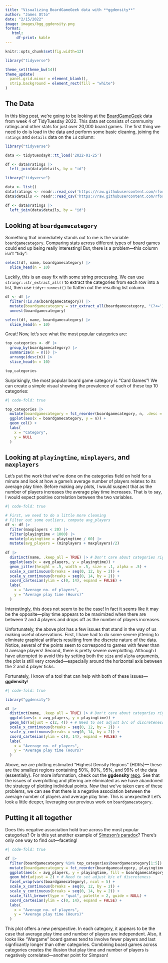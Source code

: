 ```yaml
---
title: "Visualizing BoardGameGeek data with **ggdensity**"
author: "James Otto"
date: "2/15/2022"
image: images/bgg_ggdensity.png
format: 
   html:
     df-print: kable
---
```


```r
knitr::opts_chunk$set(fig.width=12) 

library("tidyverse")

theme_set(theme_bw(14))
theme_update(
  panel.grid.minor = element_blank(),
  strip.background = element_rect(fill = "white")
)
```

## The Data

In this blog post, we're going to be looking at the <a href="https://boardgamegeek.com/">BoardGameGeek</a> data from week 4 of TidyTuesday 2022.
This data set consists of community ratings and other stats for just over 20,000 board games. The first thing we need to do is load in the data and perform some basic cleaning, joining the `ratings` and `details` data on the `id` column:

```r
library("tidyverse")

data <- tidytuesdayR::tt_load('2022-01-25')

df <- data$ratings |>
  left_join(data$details, by = "id")
```

<!-- Want the prev. chunk to be visible, more accessible -->

```r
library("tidyverse")

data <- list()
data$ratings <- readr::read_csv('https://raw.githubusercontent.com/rfordatascience/tidytuesday/master/data/2022/2022-01-25/ratings.csv')
data$details <- readr::read_csv('https://raw.githubusercontent.com/rfordatascience/tidytuesday/master/data/2022/2022-01-25/details.csv')

df <- data$ratings |>
  left_join(data$details, by = "id")
```

## Looking at `boardgamecategory`

Something that immediately stands out to me is the variable `boardgamecategory`. Comparing stats across different types of board games could end up being really interesting! But, there is a problem---this column isn't "tidy":

```r
select(df, name, boardgamecategory) |>
  slice_head(n = 10)
```

Luckily, this is an easy fix with some string processing. We can use `stringr::str_extract_all()` to extract the categories from each row into a list, then use `tidyr::unnest()` to flatten out the resulting list column.

```r
df <- df |>
  filter(!is.na(boardgamecategory)) |>
  mutate(boardgamecategory = str_extract_all(boardgamecategory, "(?<=')[^,]*(?=')")) |>
  unnest(boardgamecategory)

select(df, name, boardgamecategory) |>
  slice_head(n = 10)
```

Great! Now, let's see what the most popular categories are:

```r
top_categories <- df |>
  group_by(boardgamecategory) |>
  summarize(n = n()) |>
  arrange(desc(n)) |>
  slice_head(n = 10)

top_categories
```

Surprisingly, the most popular board game category is "Card Games"!
We can create a simple visual showing the prevalence of each of these top 10 categories:

```r
#| code-fold: true

top_categories |>
  mutate(boardgamecategory = fct_reorder(boardgamecategory, n, .desc = TRUE)) |>
  ggplot(aes(x = boardgamecategory, y = n)) +
  geom_col() +
  labs(
    x = "Category",
    y = NULL
  )
```

## Looking at `playingtime`, `minplayers`, and `maxplayers`

Let's put the work that we've done on the categories field on hold for a minute and look at how a game's average number of players relates to its average play time. Before making any plots, I would suspect that as the number of players increases the average play time increases. That is to say, I would expect positive correlation between the two variables.

```r
#| code-fold: true

# First, we need to do a little more cleaning
# Filter out some outliers, compute avg_players
df <- df |> 
  filter(maxplayers < 20) |>
  filter(playingtime < 1000) |> 
  mutate(playingtime = playingtime / 60) |>
  mutate(avg_players = (minplayers + maxplayers)/2) 
  
df |>
  distinct(name, .keep_all = TRUE) |> # Don't care about categories right now
  ggplot(aes(x = avg_players, y = playingtime)) +
  geom_jitter(height = .5, width = .5, size = .1, alpha = .5) +
  scale_x_continuous(breaks = seq(0, 12, by = 2)) +
  scale_y_continuous(breaks = seq(0, 14, by = 2)) +
  coord_cartesian(ylim = c(0, 14), expand = FALSE) +
  labs(
    x = "Average no. of players",
    y = "Average play time (Hours)"
  )
```

Interestingly, this does not seem to be the case! In fact it seems like it may be the opposite---play time appears to be maximized when there are between 2 and 4 players and drops off as the number of players increases.

Unfortunately, the above plot has a few issues that stand in the way of us making useful observations. First, I have had to do some severe jittering to eliminate graphical artifacts resulting from the discrete nature of the data. Notice, several of the points seem to correspond to games with fewer than 0 average players! Second, there is pretty severe overplotting. Although I have attempted to avoid this by setting both the `size` and `alpha` arguments, the plot is still very crowded---especially around the horizontal axis between the 2 and 4 player ticks.

Fortunately, I know of a tool that can help with both of these issues---**ggdensity**!

```r
#| code-fold: true

library("ggdensity")

df |> 
  distinct(name, .keep_all = TRUE) |> # Don't care about categories right now
  ggplot(aes(x = avg_players, y = playingtime)) +
  geom_hdr(adjust = c(2, 4)) + # Need to set adjust b/c of discreteness
  scale_x_continuous(breaks = seq(0, 12, by = 2)) +
  scale_y_continuous(breaks = seq(0, 14, by = 2)) +
  coord_cartesian(ylim = c(0, 14), expand = FALSE) +
  labs(
    x = "Average no. of players",
    y = "Average play time (Hours)"
  )
```

Above, we are plotting estimated "Highest Density Regions" (HDRs)--- these are the smallest regions containing 50%, 80%, 95%, and 99% of the data (essentially). For more information, check out the **ggdensity** <a href="https://github.com/jamesotto852/ggdensity">repo</a>. See that the issues of overplotting and jittering are eliminated as we have abandoned the strategy of plotting individual points. Now that we've taken care of these problems, we can see that there is a negative association between the average number of players and average play time. This is unexpected! Let's look a little deeper, leveraging our previous work on `boardgamecategory`.

## Putting it all together

Does this negative association hold true across the most popular categories? Or is this yet another example of <a href="https://en.wikipedia.org/wiki/Simpson%27s_paradox">Simpson's paradox</a>? There's only one way to find out---faceting!

```r
#| code-fold: true

df |> 
  filter(boardgamecategory %in% top_categories$boardgamecategory[1:5]) |>
  mutate(boardgamecategory = fct_reorder(boardgamecategory, playingtime, mean, .desc = TRUE)) |>
  ggplot(aes(x = avg_players, y = playingtime, fill = boardgamecategory)) +
  geom_hdr(adjust = 2) + # Need to set adjust b/c of discreteness
  facet_wrap(vars(boardgamecategory), ncol = 5) +
  scale_x_continuous(breaks = seq(0, 12, by = 2)) +
  scale_y_continuous(breaks = seq(0, 14, by = 2)) +
  scale_fill_brewer(type = "qual", palette = 2, guide = NULL) +
  coord_cartesian(ylim = c(0, 14), expand = FALSE) +
  labs(
    x = "Average no. of players",
    y = "Average play time (Hours)"
  )
```

This plot offers a new perspective. In each category, it appears to be the case that average play time and number of players are independent. Also, it looks like "Wargame" board games tend to involve fewer players and last signficantly longer than other categories. Combining board games across categories creates the illusion that play time and number of players is negatively correlated---another point for Simpson!
